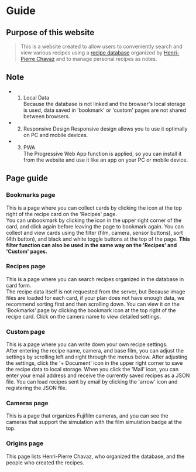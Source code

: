 # Guide

## Purpose of this website
> This is a website created to allow users to conveniently search and view various recipes using a [recipe database](https://docs.google.com/spreadsheets/d/11PvZ7rOnwmbz5VylVIvzOuWwEa83c0DweAlBwJ2pZJc/edit#gid=1775432829) organized by [Henri-Pierre Chavaz](https://hpchavaz-photography.blogspot.com/) and to manage personal recipes as notes.

## Note
- 1. Local Data  
Because the database is not linked and the browser's local storage is used, data saved in 'bookmark' or 'custom' pages are not shared between browsers.
- 2. Responsive Design
Responsive design allows you to use it optimally on PC and mobile devices.
- 3. PWA  
The Progressive Web App function is applied, so you can install it from the website and use it like an app on your PC or mobile device.

## Page guide

### Bookmarks page
This is a page where you can collect cards by clicking the icon at the top right of the recipe card on the 'Recipes' page.  
You can unbookmark by clicking the icon in the upper right corner of the card, and click again before leaving the page to bookmark again. 
You can collect and view cards using the filter (film, camera, sensor buttons), sort (4th button), and black and white toggle buttons at the top of the page.
**This filter function can also be used in the same way on the 'Recipes' and 'Custom' pages.**

### Recipes page
This is a page where you can search recipes organized in the database in card form.  
The recipe data itself is not requested from the server, but
Because image files are loaded for each card, if your plan does not have enough data, we recommend sorting first and then scrolling down.
You can view it on the ‘Bookmarks’ page by clicking the bookmark icon at the top right of the recipe card.
Click on the camera name to view detailed settings.

### Custom page
This is a page where you can write down your own recipe settings.  
After entering the recipe name, camera, and base film, you can adjust the settings by scrolling left and right through the menus below.
After adjusting the settings, click the '+ Document' icon in the upper right corner to save the recipe data to local storage.
When you click the 'Mail' icon, you can enter your email address and receive the currently saved recipes as a JSON file.
You can load recipes sent by email by clicking the 'arrow' icon and registering the JSON file.

### Cameras page
This is a page that organizes Fujifilm cameras, and you can see the cameras that support the simulation with the film simulation badge at the top.

### Origins page
This page lists Henri-Pierre Chavaz, who organized the database, and the people who created the recipes.


